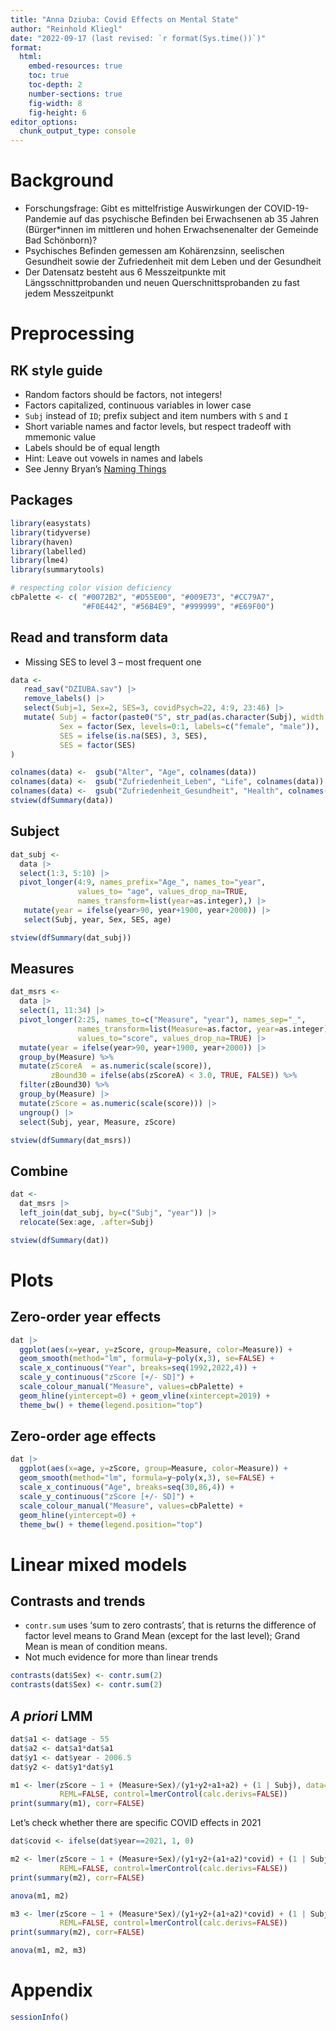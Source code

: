 ```yaml
---
title: "Anna Dziuba: Covid Effects on Mental State"
author: "Reinhold Kliegl"
date: "2022-09-17 (last revised: `r format(Sys.time())`)"
format: 
  html:
    embed-resources: true
    toc: true
    toc-depth: 2
    number-sections: true
    fig-width: 8
    fig-height: 6
editor_options: 
  chunk_output_type: console
---
```


# Background

+ Forschungsfrage: Gibt es mittelfristige Auswirkungen der COVID-19-Pandemie auf das psychische Befinden bei Erwachsenen ab 35 Jahren (Bürger*innen im mittleren und hohen Erwachsenenalter der Gemeinde Bad Schönborn)?
+ Psychisches Befinden gemessen am Kohärenzsinn, seelischen Gesundheit sowie der Zufriedenheit mit dem Leben und der Gesundheit
+ Der Datensatz besteht aus 6 Messzeitpunkte mit Längsschnittprobanden und neuen Querschnittsprobanden zu fast jedem Messzeitpunkt


# Preprocessing

## RK style guide

+ Random factors should be factors, not integers!
+ Factors capitalized, continuous variables in lower case
+ `Subj` instead of `ID`; prefix subject and item numbers with `S` and `I` 
+ Short variable names and factor levels, but respect tradeoff with mmemonic value
+ Labels should be of equal length
+ Hint: Leave out vowels in names and labels
+ See Jenny Bryan's [Naming Things](https://docplayer.net/55248970-Naming-things-prepared-by-jenny-bryan-for-reproducible-science-workshop.html)

## Packages

```r
library(easystats)
library(tidyverse)
library(haven)
library(labelled)
library(lme4)
library(summarytools)

# respecting color vision deficiency
cbPalette <- c( "#0072B2", "#D55E00", "#009E73", "#CC79A7",
                "#F0E442", "#56B4E9", "#999999", "#E69F00")
```

## Read and transform data

+ Missing SES to level 3 -- most frequent one

```r
data <- 
   read_sav("DZIUBA.sav") |> 
   remove_labels() |> 
   select(Subj=1, Sex=2, SES=3, covidPsych=22, 4:9, 23:46) |> 
   mutate( Subj = factor(paste0("S", str_pad(as.character(Subj), width = 4, side = "left", pad = "0"))),
           Sex = factor(Sex, levels=0:1, labels=c("female", "male")),
           SES = ifelse(is.na(SES), 3, SES),
           SES = factor(SES)
)

colnames(data) <-  gsub("Alter", "Age", colnames(data))
colnames(data) <-  gsub("Zufriedenheit_Leben", "Life", colnames(data))
colnames(data) <-  gsub("Zufriedenheit_Gesundheit", "Health", colnames(data))
stview(dfSummary(data))
```

## Subject 

```r
dat_subj <- 
  data |> 
  select(1:3, 5:10) |> 
  pivot_longer(4:9, names_prefix="Age_", names_to="year", 
               values_to= "age", values_drop_na=TRUE,
               names_transform=list(year=as.integer),) |> 
   mutate(year = ifelse(year>90, year+1900, year+2000)) |> 
   select(Subj, year, Sex, SES, age)

stview(dfSummary(dat_subj))
```

## Measures

```r
dat_msrs <- 
  data |> 
  select(1, 11:34) |> 
  pivot_longer(2:25, names_to=c("Measure", "year"), names_sep="_",
               names_transform=list(Measure=as.factor, year=as.integer),
               values_to="score", values_drop_na=TRUE) |> 
  mutate(year = ifelse(year>90, year+1900, year+2000)) |> 
  group_by(Measure) %>%
  mutate(zScoreA  = as.numeric(scale(score)),
         zBound30 = ifelse(abs(zScoreA) < 3.0, TRUE, FALSE)) %>% 
  filter(zBound30) %>% 
  group_by(Measure) |> 
  mutate(zScore = as.numeric(scale(score))) |> 
  ungroup() |> 
  select(Subj, year, Measure, zScore)

stview(dfSummary(dat_msrs))
```

## Combine

```r
dat <- 
  dat_msrs |> 
  left_join(dat_subj, by=c("Subj", "year")) |> 
  relocate(Sex:age, .after=Subj)

stview(dfSummary(dat))
```

# Plots

## Zero-order year effects

```r
dat |> 
  ggplot(aes(x=year, y=zScore, group=Measure, color=Measure)) +
  geom_smooth(method="lm", formula=y~poly(x,3), se=FALSE) +
  scale_x_continuous("Year", breaks=seq(1992,2022,4)) +
  scale_y_continuous("zScore [+/- SD]") +
  scale_colour_manual("Measure", values=cbPalette) +
  geom_hline(yintercept=0) + geom_vline(xintercept=2019) +
  theme_bw() + theme(legend.position="top")
```

## Zero-order age effects

```r
dat |> 
  ggplot(aes(x=age, y=zScore, group=Measure, color=Measure)) +
  geom_smooth(method="lm", formula=y~poly(x,3), se=FALSE) +
  scale_x_continuous("Age", breaks=seq(30,86,4)) +
  scale_y_continuous("zScore [+/- SD]") +
  scale_colour_manual("Measure", values=cbPalette) +
  geom_hline(yintercept=0) +
  theme_bw() + theme(legend.position="top")
```


# Linear mixed models

## Contrasts and trends

+ `contr.sum` uses ‘sum to zero contrasts’, that is returns the difference of factor level means to Grand Mean (except for the last level); Grand Mean is mean of condition means. 
+ Not much evidence for more than linear trends

```r
contrasts(dat$Sex) <- contr.sum(2)
contrasts(dat$Sex) <- contr.sum(2)
```

## _A priori_ LMM

```r
dat$a1 <- dat$age - 55
dat$a2 <- dat$a1*dat$a1
dat$y1 <- dat$year - 2006.5
dat$y2 <- dat$y1*dat$y1

m1 <- lmer(zScore ~ 1 + (Measure+Sex)/(y1+y2+a1+a2) + (1 | Subj), data=dat, 
           REML=FALSE, control=lmerControl(calc.derivs=FALSE))
print(summary(m1), corr=FALSE)
```

Let's check whether there are specific COVID effects in 2021

```r
dat$covid <- ifelse(dat$year==2021, 1, 0)

m2 <- lmer(zScore ~ 1 + (Measure+Sex)/(y1+y2+(a1+a2)*covid) + (1 | Subj), data=dat, 
           REML=FALSE, control=lmerControl(calc.derivs=FALSE))
print(summary(m2), corr=FALSE)

anova(m1, m2)
```


```r
m3 <- lmer(zScore ~ 1 + (Measure*Sex)/(y1+y2+(a1+a2)*covid) + (1 | Subj), data=dat, 
           REML=FALSE, control=lmerControl(calc.derivs=FALSE))
print(summary(m2), corr=FALSE)

anova(m1, m2, m3)
```


# Appendix

```r
sessionInfo()
```
